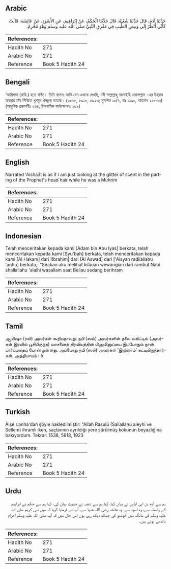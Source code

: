## Arabic


<div dir="rtl" lang="ar" style={{fontSize:'larger',backgroundColor:'#f8f9fa',padding:20}}>
حَدَّثَنَا آدَمُ، قَالَ حَدَّثَنَا شُعْبَةُ، قَالَ حَدَّثَنَا الْحَكَمُ، عَنْ إِبْرَاهِيمَ، عَنِ الأَسْوَدِ، عَنْ عَائِشَةَ، قَالَتْ كَأَنِّي أَنْظُرُ إِلَى وَبِيصِ الطِّيبِ فِي مَفْرِقِ النَّبِيِّ صلى الله عليه وسلم وَهْوَ مُحْرِمٌ‏.‏
</div>
<div style={{backgroundColor:'#f8f9fa',padding:20, marginBottom: 10}}><table> <thead> <tr> <th>References:</th> <th></th> </tr> </thead> <tbody><tr><td>Hadith No</td><td>271</td></tr><tr><td>Arabic No</td><td>271</td></tr><tr><td>Reference</td><td>Book 5 Hadith 24</td></tr></tbody></table></div>

## Bengali


<div dir="ltr" lang="bn" style={{fontSize:'larger',backgroundColor:'#f8f9fa',padding:20}}>
‘আয়িশাহ (রাযি.) হতে বর্ণিত। তিনি বলেনঃ আমি যেন এখনো দেখছি, নবী সাল্লাল্লাহু আলাইহি ওয়াসাল্লাম -এর ইহরাম অবস্থায় তাঁর সিঁথিতে খুশবুর ঔজ্জ্বল্য রয়েছে। (১৫৩৮, ৫৯১৮, ৫৯২৩; মুসলিম ১৫/৭, হাঃ ১১৯০, আহমাদ ২৫৮৩৩) (আধুনিক প্রকাশনীঃ ২৬৪, ইসলামিক ফাউন্ডেশনঃ ২৬৯)
</div>
<div style={{backgroundColor:'#f8f9fa',padding:20, marginBottom: 10}}><table> <thead> <tr> <th>References:</th> <th></th> </tr> </thead> <tbody><tr><td>Hadith No</td><td>271</td></tr><tr><td>Arabic No</td><td>271</td></tr><tr><td>Reference</td><td>Book 5 Hadith 24</td></tr></tbody></table></div>

## English


<div dir="ltr" lang="en" style={{fontSize:'larger',backgroundColor:'#f8f9fa',padding:20}}>
Narrated 'Aisha:It is as if I am just looking at the glitter of scent in the parting of the Prophet's head hair while he was a Muhrim
</div>
<div style={{backgroundColor:'#f8f9fa',padding:20, marginBottom: 10}}><table> <thead> <tr> <th>References:</th> <th></th> </tr> </thead> <tbody><tr><td>Hadith No</td><td>271</td></tr><tr><td>Arabic No</td><td>271</td></tr><tr><td>Reference</td><td>Book 5 Hadith 24</td></tr></tbody></table></div>

## Indonesian


<div dir="ltr" lang="id" style={{fontSize:'larger',backgroundColor:'#f8f9fa',padding:20}}>
Telah menceritakan kepada kami [Adam bin Abu Iyas] berkata, telah menceritakan kepada kami [Syu'bah] berkata, telah menceritakan kepada kami [Al Hakam] dari [Ibrahim] dari [Al Aswad] dari ['Aisyah radliallahu 'anhu] berkata,: "Seakan aku melihat kilauan wewangian dari rambut Nabi shallallahu 'alaihi wasallam saat Beliau sedang berihram
</div>
<div style={{backgroundColor:'#f8f9fa',padding:20, marginBottom: 10}}><table> <thead> <tr> <th>References:</th> <th></th> </tr> </thead> <tbody><tr><td>Hadith No</td><td>271</td></tr><tr><td>Arabic No</td><td>271</td></tr><tr><td>Reference</td><td>Book 5 Hadith 24</td></tr></tbody></table></div>

## Tamil


<div dir="ltr" lang="ta" style={{fontSize:'larger',backgroundColor:'#f8f9fa',padding:20}}>
ஆயிஷா (ரலி) அவர்கள் கூறியதாவது: நபி (ஸல்) அவர்களின் தலை வகிட்டில் (அவர்கள் இரவில் பூசியிருந்த) வாசனைத் திரவியத்தின் மினுமினுப்பை இப்போதும் நான் பார்ப்பதைப் போன் றுள்ளது. அப்போது நபி (ஸல்) அவர்கள் ‘இஹ்ராம்’ கட்டியிருந்தார்கள். அத்தியாயம் : 5
</div>
<div style={{backgroundColor:'#f8f9fa',padding:20, marginBottom: 10}}><table> <thead> <tr> <th>References:</th> <th></th> </tr> </thead> <tbody><tr><td>Hadith No</td><td>271</td></tr><tr><td>Arabic No</td><td>271</td></tr><tr><td>Reference</td><td>Book 5 Hadith 24</td></tr></tbody></table></div>

## Turkish


<div dir="ltr" lang="tr" style={{fontSize:'larger',backgroundColor:'#f8f9fa',padding:20}}>
Âişe r.anha'dan şöyle nakledilmiştir: "Allah Rasulü (Sallallahu aleyhi ve Sellem) ihramlı iken, saçlarının ayrıldığı yere sürülmüş kokunun beyazlığına bakıyordum. Tekrar: 1538, 5918, 1923
</div>
<div style={{backgroundColor:'#f8f9fa',padding:20, marginBottom: 10}}><table> <thead> <tr> <th>References:</th> <th></th> </tr> </thead> <tbody><tr><td>Hadith No</td><td>271</td></tr><tr><td>Arabic No</td><td>271</td></tr><tr><td>Reference</td><td>Book 5 Hadith 24</td></tr></tbody></table></div>

## Urdu


<div dir="rtl" lang="ur" style={{fontSize:'larger',backgroundColor:'#f8f9fa',padding:20}}>
ہم سے آدم بن ابی ایاس نے بیان کیا، کہا ہم سے شعبہ نے حدیث بیان کی، کہا ہم سے حکم نے ابراہیم کے واسطہ سے، وہ اسود سے، وہ عائشہ رضی اللہ عنہا سے، آپ نے فرمایا گویا کہ میں نبی کریم صلی اللہ علیہ وسلم کی مانگ میں خوشبو کی چمک دیکھ رہی ہوں اس حال میں کہ آپ صلی اللہ علیہ وسلم احرام باندھے ہوئے ہیں۔
</div>
<div style={{backgroundColor:'#f8f9fa',padding:20, marginBottom: 10}}><table> <thead> <tr> <th>References:</th> <th></th> </tr> </thead> <tbody><tr><td>Hadith No</td><td>271</td></tr><tr><td>Arabic No</td><td>271</td></tr><tr><td>Reference</td><td>Book 5 Hadith 24</td></tr></tbody></table></div>